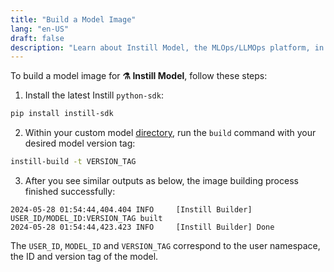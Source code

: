 ```yaml
---
title: "Build a Model Image"
lang: "en-US"
draft: false
description: "Learn about Instill Model, the MLOps/LLMOps platform, in the project Instill Core: https://github.com/instill-ai/instill-core"
---
```


To build a model image for **⚗️ Instill Model**, follow these steps:

1. Install the latest Instill `python-sdk`:

```bash
pip install instill-sdk
```

2. Within your custom model [directory](prepare#model-layout), run the `build`
   command with your desired model version tag:

```bash
instill-build -t VERSION_TAG
```

3. After you see similar outputs as below, the image building process finished
   successfully:

```text
2024-05-28 01:54:44,404.404 INFO     [Instill Builder] USER_ID/MODEL_ID:VERSION_TAG built
2024-05-28 01:54:44,423.423 INFO     [Instill Builder] Done
```

The `USER_ID`, `MODEL_ID` and `VERSION_TAG` correspond to the user namespace, the ID
and version tag of the model.
